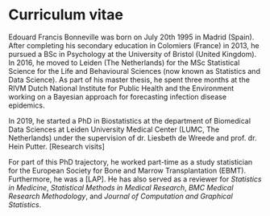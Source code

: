# Curriculum vitae {.unnumbered}

Edouard Francis Bonneville was born on July 20th 1995 in Madrid (Spain). After completing his secondary education in Colomiers (France) in 2013, he pursued a BSc in Psychology at the University of Bristol (United Kingdom). In 2016, he moved to Leiden (The Netherlands) for the MSc Statistical Science for the Life and Behavioural Sciences (now known as Statistics and Data Science). As part of his master thesis, he spent three months at the RIVM Dutch National Institute for Public Health and the Environment working on a Bayesian approach for forecasting infection disease epidemics. 

In 2019, he started a PhD in Biostatistics at the department of Biomedical Data Sciences at Leiden University Medical Center (LUMC, The Netherlands) under the supervision of dr. Liesbeth de Wreede and prof. dr. Hein Putter. [Research visits] 

For part of this PhD trajectory, he worked part-time as a study statistician for the European Society for Bone and Marrow Transplantation (EBMT). Furthermore, he was a [LAP]. He has also served as a reviewer for *Statistics in Medicine*, *Statistical Methods in Medical Research*, *BMC Medical Research Methodology*, and *Journal of Computation and Graphical Statistics*.

<!-- Decidate Ramiro en Pierre -->

